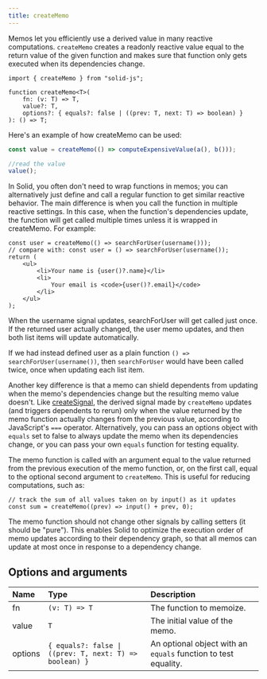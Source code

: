 ```yaml
---
title: createMemo
---
```


Memos let you efficiently use a derived value in many reactive computations. `createMemo` creates a readonly reactive value equal to the return value of the given function and makes sure that function only gets executed when its dependencies change.

```tsx
import { createMemo } from "solid-js";

function createMemo<T>(
	fn: (v: T) => T,
	value?: T,
	options?: { equals?: false | ((prev: T, next: T) => boolean) }
): () => T;
```

Here's an example of how createMemo can be used:

```ts
const value = createMemo(() => computeExpensiveValue(a(), b()));

//read the value
value();
```

In Solid, you often don't need to wrap functions in memos; you can alternatively just define and call a regular function to get similar reactive behavior. The main difference is when you call the function in multiple reactive settings. In this case, when the function's dependencies update, the function will get called multiple times unless it is wrapped in createMemo. For example:

```tsx
const user = createMemo(() => searchForUser(username()));
// compare with: const user = () => searchForUser(username());
return (
	<ul>
		<li>Your name is {user()?.name}</li>
		<li>
			Your email is <code>{user()?.email}</code>
		</li>
	</ul>
);
```

When the username signal updates, searchForUser will get called just once. If the returned user actually changed, the user memo updates, and then both list items will update automatically.

If we had instead defined user as a plain function `() => searchForUser(username())`, then `searchForUser` would have been called twice, once when updating each list item.

Another key difference is that a memo can shield dependents from updating when the memo's dependencies change but the resulting memo value doesn't. Like [createSignal](/reference/basic-reactivity/create-signal), the derived signal made by `createMemo` updates (and triggers dependents to rerun) only when the value returned by the memo function actually changes from the previous value, according to JavaScript's `===` operator. Alternatively, you can pass an options object with `equals` set to false to always update the memo when its dependencies change, or you can pass your own `equals` function for testing equality.

The memo function is called with an argument equal to the value returned from the previous execution of the memo function, or, on the first call, equal to the optional second argument to `createMemo`. This is useful for reducing computations, such as:

```tsx
// track the sum of all values taken on by input() as it updates
const sum = createMemo((prev) => input() + prev, 0);
```

The memo function should not change other signals by calling setters (it should be "pure"). This enables Solid to optimize the execution order of memo updates according to their dependency graph, so that all memos can update at most once in response to a dependency change.

## Options and arguments

| Name | Type | Description |
| :-- | :-- | :-- |
| fn | `(v: T) => T` | The function to memoize. |
| value | `T` | The initial value of the memo. |
| options | `{ equals?: false \| ((prev: T, next: T) => boolean) }` | An optional object with an `equals` function to test equality. |
